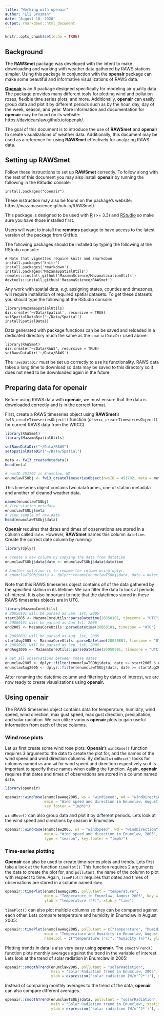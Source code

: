 ```yaml
---
title: "Working with openair"
author: "Eli Grosman"
date: "August 18, 2020"
output: rmarkdown::html_document
---
```


```r
knitr::opts_chunk$set(echo = TRUE)
```

## Background

The **RAWSmet** package was developed with the intent to make downloading and working with weather data gathered by RAWS stations simpler. Using this package in conjunction with the **openair** package can make some beautiful and informative visualizations of RAWS data.

[**Openair**](https://davidcarslaw.github.io/openair/) is an R package designed specifically for modeling air quality data. The package provides many different tools for plotting wind and pollution roses, flexible time series plots, and more. Additionally, **openair** can easily group data and plot it by different periods such as by the hour, day, day of the week, season, and year. More information and documentation for **openair** may be found on its website: https://davidcarslaw.github.io/openair/.

The goal of this document is to introduce the use of **RAWSmet** and **openair** to create visualizations of weather data. Additionally, this document may be used as a reference for using **RAWSmet** effectively for analyzing RAWS data. 

## Setting up RAWSmet

Follow these instructions to set up **RAWSmet** correctly. To follow along with the rest of this document you may also install **openair** by running the following in the RStudio console:
```
install.packages("openair")
```
These instruction may also be found on the package’s website: https://mazamascience.github.io/RAWSmet/.

This package is designed to be used with [R](https://cran.r-project.org) 
(>= 3.3) and [RStudio](https://www.rstudio.com) so make sure you have those 
installed first.

Users will want to install the **remotes** package to have access to the latest 
version of the package from GitHub.

The following packages should be installed by typing the following at the 
RStudio console:

```
# Note that vignettes require knitr and rmarkdown
install.packages('knitr')
install.packages('rmarkdown')
install.packages('MazamaSpatialUtils')
remotes::install_github('MazamaScience/MazamaLocationUtils')
devtools::install_github('MazamaScience/RAWSmet')
```
Any work with spatial data, *e.g.* assigning states, counties and timezones, 
will require installation of required spatial datasets. To get these datasets 
you should type the following at the RStudio console:

```
library(MazamaSpatialUtils)
dir.create('~/Data/Spatial', recursive = TRUE)
setSpatialDataDir('~/Data/Spatial')
installSpatialData()
```

Data generated with package functions can be be saved and reloaded in a
dedicated directory much the same as the `spatialDataDir` used above:

```
library(RAWSmet)
dir.create('~/Data/RAWS', recursive = TRUE)
setRawsDataDir('~/Data/RAWS')
```

The `rawsDataDir` must be set up correctly to use its functionality. RAWS data takes a long time to download so data may be saved to this directory so it does not need to be downloaded again in the future.


## Preparing data for openair

Before using RAWS data with **openair**, we must ensure that the data is downloaded correctly and is in the correct format. 

First, create a RAWS timeseries object using **RAWSmet**’s `fw13_createTimeseriesObject()` function (or `wrcc_createTimeseriesObject()` for current RAWS data from the WRCC). 

```r
library(RAWSmet)
library(MazamaSpatialUtils)

setRawsDataDir("~/Data/RAWS")
setSpatialDataDir("~/Data/Spatial")

meta <- fw13_createMetadata()
head(meta)

# nwsID 451702 is Enumclaw, WA
enumclawTSObj <- fw13_createTimeseriesObject(nwsID = 451702, meta = meta)
```

This timeseries object contains two dataframes, one of station metadata and another of cleaned weather data.

```r
names(enumclawTSObj)
# View station metadata
enumclawTSObj$meta
# View sample of raw data
head(enumclawTSObj$data)
```
**Openair** requires that dates and times of observations are stored in a column called `date`. However, **RAWSmet** names this column `datetime`. Create the correct date column by running:
```r
library(dplyr)

# Create a new column by copying the data from datetime
enumclawTSObj$data$date <- enumclawTSObj$data$datetime

# Another solution is to rename the column using dplyr:
# enumclawTSObj$data <- dplyr::rename(enumclawTSObj$data, date = datetime)
```

Note that this RAWS timeseries object contains *all* of the data gathered by the specified station in its lifetime. We can filter the data to look at periods of interest. It is also important to note that the datetimes stored in these RAWS timeseries objects are in UTC. 
```r
library(MazamaCoreUtils)
# 20050101 will be parsed as Jan. 1st, 2005
start2005 <- MazamaCoreUtils::parseDatetime(20050101, timezone = "UTC")
# 20060101 will be parsed as Jan 1st. 2006
end2005 <- MazamaCoreUtils::parseDatetime(20060101, timezone = "UTC")

# 20050801 will be parsed as Aug. 1st, 2005
startAug2005 <- MazamaCoreUtils::parseDatetime(20050801, timezone = "UTC")
# 20050901 will be parsed as Sep. 1st, 2005
endAug2005 <- MazamaCoreUtils::parseDatetime(20050901, timezone = "UTC")

# Get all observations between these dates
enumclaw2005 <- dplyr::filter(enumclawTSObj$data, date >= start2005 & date < end2005)
enumclawAug2005 <- dplyr::filter(enumclawTSObj$data, date >= startAug2005 & date < endAug2005)
```

After renaming the datetime column and filtering by dates of interest, we are now ready to create visualizations using **openair.** 


## Using openair

The RAWS timeseries object contains data for temperature, humidity, wind speed, wind direction, max gust speed, max gust direction, precipitation, and solar radiation. We can utilize various **openair** plots to gain useful information from each of these columns.

### Wind rose plots

Let us first create some wind rose plots. **Openair**'s `windRose()` function requires 3 arguments: the data to create the plot for, and the names of the wind speed and wind direction columns. By default `windRose()` looks for columns named `ws` and `wd` for wind speed and direction respectively so it is important to specify these names when calling the function. Again, **openair** requires that dates and times of observations are stored in a column named `date`. 
```r
library(openair)

openair::windRose(enumclawAug2005, ws = "windSpeed", wd = "windDirection",
                  main = "Wind speed and direction in Enumclaw, August 2005", 
                  key.footer = "(mph)")
```

`windRose()` can also group data and plot it by different periods. Lets look at the wind speed and directions by season in Enumclaw:
```r
openair::windRose(enumclaw2005, ws = "windSpeed", wd = "windDirection",
                  main = "Wind speed and direction in Enumclaw, 2005", 
                  type = "season", key.footer = "(mph)")
```

### Time-series plotting

**Openair** can also be used to create time-series plots and trends. Lets first take a look at the function `timePlot()`. This function requires 2 arguments: the data to create the plot for, and `pollutant`, the name of the column to plot with respect to time.  Again, `timePlot()` requires that dates and times of observations are stored in a column named `date`. 
```r
openair::timePlot(enumclawAug2005, pollutant = "temperature",
                  main = "Temperature in Enumclaw, August 2005", key = F, 
                  ylab = "temperature (°F)", xlab = "time")
```

`timePlot()` can also plot multiple columns so they can be compared against each other. Lets compare temperature and humidity in Enumclaw in August 2005:
```r
openair::timePlot(enumclawAug2005, pollutant = c("temperature", "humidity"),
                  main = "Temperature and Humidity in Enumclaw, August 2005", key = T,
                  name.pol = c("temperature (°F)", "humidity (%)"), ylab = "")
```

Plotting trends in data is also very easy using **openair.** The `smoothTrend()` function plots monthly averages against the trend in the variable of interest. Lets look at the trend of solar radiation in Enumclaw in 2005:
```r
openair::smoothTrend(enumclaw2005, pollutant = "solarRadiation",
                     main = "Solar Radiation trend in Enumclaw, 2005", statistic = "mean",
                     ylab = expression('solar radiation (W/m'^2*')'), xlab = "time")
```

Instead of comparing monthly averages to the trend of the data, **openair** can also compare different averages.
```r
openair::smoothTrend(enumclawTSObj$data, pollutant = "solarRadiation",
                     main = "Solar Radiation trend in Enumclaw", statistic = "mean",
                     ylab = expression('solar radiation (W/m'^2*')'), xlab = "time", avg.time = "year")
```
